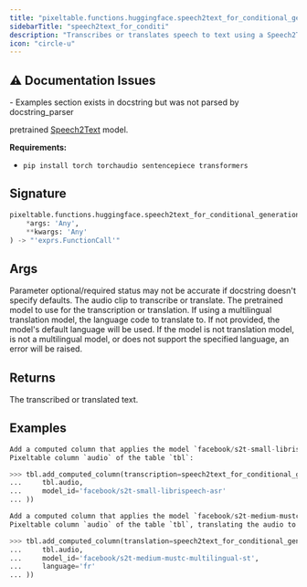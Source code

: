 ```yaml
---
title: "pixeltable.functions.huggingface.speech2text_for_conditional_generation"
sidebarTitle: "speech2text_for_conditi"
description: "Transcribes or translates speech to text using a Speech2Text model. `model_id` should be a reference to a"
icon: "circle-u"
---
```

## ⚠️ Documentation Issues

<Warning>
- Examples section exists in docstring but was not parsed by docstring_parser
</Warning>

pretrained [Speech2Text](https://huggingface.co/docs/transformers/en/model_doc/speech_to_text) model.

**Requirements:**

- `pip install torch torchaudio sentencepiece transformers`


## Signature

```python
pixeltable.functions.huggingface.speech2text_for_conditional_generation(
    *args: 'Any',
    **kwargs: 'Any'
) -> "'exprs.FunctionCall'"
```

## Args

<Note>
Parameter optional/required status may not be accurate if docstring doesn't specify defaults.
</Note>

<ParamField path="audio" type="string" required>
  The audio clip to transcribe or translate.


</ParamField>

<ParamField path="model_id" type="string" required>
  The pretrained model to use for the transcription or translation.


</ParamField>

<ParamField path="language" type="string" required>
  If using a multilingual translation model, the language code to translate to. If not provided, the model's default language will be used. If the model is not translation model, is not a multilingual model, or does not support the specified language, an error will be raised.


</ParamField>

## Returns

<ResponseField name="return" type="any" required>
  The transcribed or translated text.


</ResponseField>

## Examples

```python
Add a computed column that applies the model `facebook/s2t-small-librispeech-asr` to an existing
Pixeltable column `audio` of the table `tbl`:

>>> tbl.add_computed_column(transcription=speech2text_for_conditional_generation(
...     tbl.audio,
...     model_id='facebook/s2t-small-librispeech-asr'
... ))

Add a computed column that applies the model `facebook/s2t-medium-mustc-multilingual-st` to an existing
Pixeltable column `audio` of the table `tbl`, translating the audio to French:

>>> tbl.add_computed_column(translation=speech2text_for_conditional_generation(
...     tbl.audio,
...     model_id='facebook/s2t-medium-mustc-multilingual-st',
...     language='fr'
... ))
```


